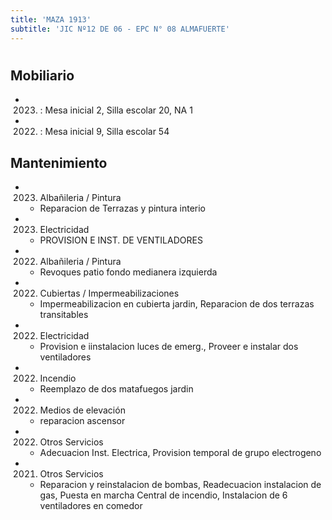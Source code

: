 ```yaml
---
title: 'MAZA 1913'
subtitle: 'JIC Nº12 DE 06 - EPC N° 08 ALMAFUERTE'
---
```


#


## Mobiliario

*  (2023) : Mesa inicial 2, Silla escolar 20, NA 1 

*  (2022) : Mesa inicial 9, Silla escolar 54 





## Mantenimiento

*  (2023) Albañileria / Pintura 
    + Reparacion de Terrazas y pintura interio

*  (2023) Electricidad 
    + PROVISION E INST. DE VENTILADORES

*  (2022) Albañileria / Pintura 
    + Revoques patio fondo medianera izquierda

*  (2022) Cubiertas / Impermeabilizaciones 
    + Impermeabilizacion en cubierta jardin, Reparacion de dos terrazas transitables

*  (2022) Electricidad 
    + Provision e iinstalacion luces de emerg., Proveer e instalar dos ventiladores

*  (2022) Incendio 
    + Reemplazo de dos matafuegos jardin

*  (2022) Medios de elevación 
    + reparacion ascensor

*  (2022) Otros Servicios 
    + Adecuacion Inst. Electrica, Provision temporal de grupo electrogeno

*  (2021) Otros Servicios 
    + Reparacion y reinstalacion de bombas, Readecuacion instalacion de gas, Puesta en marcha Central de incendio, Instalacion de 6 ventiladores en comedor



